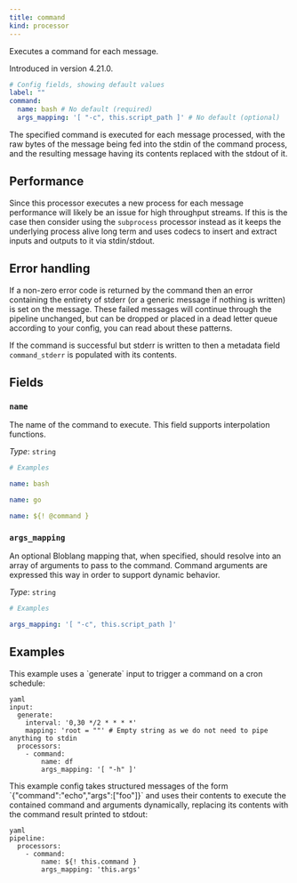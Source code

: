 ```yaml
---
title: command
kind: processor
---
```


Executes a command for each message.

Introduced in version 4.21.0.

```yml
# Config fields, showing default values
label: ""
command:
  name: bash # No default (required)
  args_mapping: '[ "-c", this.script_path ]' # No default (optional)
```

The specified command is executed for each message processed, with the raw bytes of the message being fed into the stdin of the command process, and the resulting message having its contents replaced with the stdout of it.

## Performance

Since this processor executes a new process for each message performance will likely be an issue for high throughput streams. If this is the case then consider using the `subprocess` processor instead as it keeps the underlying process alive long term and uses codecs to insert and extract inputs and outputs to it via stdin/stdout.

## Error handling

If a non-zero error code is returned by the command then an error containing the entirety of stderr (or a generic message if nothing is written) is set on the message. These failed messages will continue through the pipeline unchanged, but can be dropped or placed in a dead letter queue according to your config, you can read about these patterns.

If the command is successful but stderr is written to then a metadata field `command_stderr` is populated with its contents.


## Fields

### `name`

The name of the command to execute.
This field supports interpolation functions.


*Type*: `string`


```yml
# Examples

name: bash

name: go

name: ${! @command }
```

### `args_mapping`

An optional Bloblang mapping that, when specified, should resolve into an array of arguments to pass to the command. Command arguments are expressed this way in order to support dynamic behavior.


*Type*: `string`


```yml
# Examples

args_mapping: '[ "-c", this.script_path ]'
```

## Examples

<Tabs>
<TabItem label="Cron Scheduled Command">
This example uses a `generate` input to trigger a command on a cron schedule:

```
yaml
input:
  generate:
    interval: '0,30 */2 * * * *'
    mapping: 'root = ""' # Empty string as we do not need to pipe anything to stdin
  processors:
    - command:
        name: df
        args_mapping: '[ "-h" ]'

```

</TabItem>
<TabItem label="Dynamic Command Execution">
This example config takes structured messages of the form `{"command":"echo","args":["foo"]}` and uses their contents to execute the contained command and arguments dynamically, replacing its contents with the command result printed to stdout:

```
yaml
pipeline:
  processors:
    - command:
        name: ${! this.command }
        args_mapping: 'this.args'

```

</TabItem>
</Tabs>


